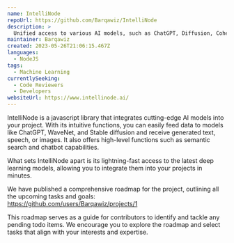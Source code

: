 ```yaml
---
name: IntelliNode
repoUrl: https://github.com/Barqawiz/IntelliNode
description: >
  Unified access to various AI models, such as ChatGPT, Diffusion, Cohere, and others, using a few Javascript lines.
maintainer: Barqawiz
created: 2023-05-26T21:06:15.467Z
languages:
  - NodeJS
tags:
  - Machine Learning
currentlySeeking:
  - Code Reviewers
  - Developers
websiteUrl: https://www.intellinode.ai/
---
```


<Overview>

IntelliNode is a javascript library that integrates cutting-edge AI models into your project. With its intuitive functions, you can easily feed data to models like ChatGPT, WaveNet, and Stable diffusion and receive generated text, speech, or images. It also offers high-level functions such as semantic search and chatbot capabilities.

What sets IntelliNode apart is its lightning-fast access to the latest deep learning models, allowing you to integrate them into your projects in minutes.

</Overview>

<Contributing>

We have published a comprehensive roadmap for the project, outlining all the upcoming tasks and goals:
https://github.com/users/Barqawiz/projects/1

This roadmap serves as a guide for contributors to identify and tackle any pending todo items. We encourage you to explore the roadmap and select tasks that align with your interests and expertise. 

</Contributing>
